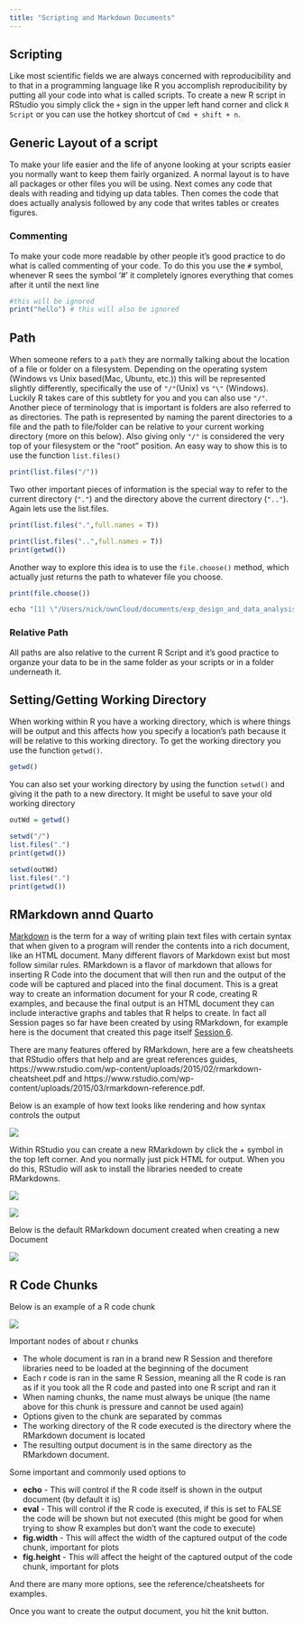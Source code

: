 ```yaml
---
title: "Scripting and Markdown Documents"
---
```



## Scripting
Like most scientific fields we are always concerned with reproducibility and to that in a programming language like R you accomplish reproducibility by putting all your code into what is called scripts. To create a new R script in RStudio you simply click the `+` sign in the upper left hand corner and click `R Script` or you can use the hotkey shortcut of `Cmd + shift + n`.  

## Generic Layout of a script 
To make your life easier and the life of anyone looking at your scripts easier you normally want to keep them fairly organized. A normal layout is to have all packages or other files you will be using. Next comes any code that deals with reading and tidying up data tables. Then comes the code that does actually analysis followed by any code that writes tables or creates figures.  

### Commenting
To make your code more readable by other people it's good practice to do what is called commenting of your code. To do this you use the `#` symbol, whenever R sees the symbol '#' it completely ignores everything that comes after it until the next line

```r
#this will be ignored
print("hello") # this will also be ignored
```

## Path
When someone refers to a `path` they are normally talking about the location of a file or folder on a filesystem. Depending on the operating system (Windows vs Unix based(Mac, Ubuntu, etc.)) this will be represented slightly differently, specifically the use of `"/"`(Unix) vs `"\"` (Windows).  Luckily R takes care of this subtlety for you and you can also use `"/"`. Another piece of terminology that is important is folders are also referred to as directories. The path is represented by naming the parent directories to a file and the path to file/folder can be relative to your current working directory (more on this below). Also giving only `"/"` is considered the very top of your filesystem or the "root" position. An easy way to show this is to use the function `list.files()` 

```r
print(list.files("/"))
```

Two other important pieces of information is the special way to refer to the current directory (`"."`) and the directory above the current directory (`".."`). Again lets use the list.files. 

```r
print(list.files(".",full.names = T))
```

```r
print(list.files("..",full.names = T))
print(getwd())
```
Another way to explore this idea is to use the `file.choose()` method, which actually just returns the path to whatever file you choose.

```r
print(file.choose())
```
```r
echo "[1] \"/Users/nick/ownCloud/documents/exp_design_and_data_analysis_bootcamp_2016/introToR/time.series.data.txt\""
```

### Relative Path  

All paths are also relative to the current R Script and it's good practice to organze your data to be in the same folder as your scripts or in a folder underneath it. 

## Setting/Getting Working Directory
When working within R you have a working directory, which is where things will be output and this affects how you specify a location's path because it will be relative to this working directory. To get the working directory you use the function `getwd()`. 

```r
getwd()
```


You can also set your working directory by using the function `setwd()` and giving it the path to a new directory. It might be useful to save your old working directory
```r
outWd = getwd()

setwd("/")
list.files(".")
print(getwd())

setwd(outWd)
list.files(".")
print(getwd())

```



## RMarkdown annd Quarto  

[Markdown](https://en.wikipedia.org/wiki/Markdown) is the term for a way of writing plain text files with certain syntax that when given to a program will render the contents into a rich document, like an HTML document. Many different flavors of Markdown exist but most follow similar rules. RMarkdown is a flavor of markdown that allows for inserting R Code into the document that will then run and the output of the code will be captured and placed into the final document. This is a great way to create an information document for your R code, creating R examples, and because the final output is an HTML document they can include interactive graphs and tables that R helps to create. In fact all Session pages so far have been created by using RMarkdown, for example here is the document that created this page itself [Session 6](Session_5.Rmd).  

There are many features offered by RMarkdown, here are a few cheatsheets that RStudio offers that help and are great references guides, https://www.rstudio.com/wp-content/uploads/2015/02/rmarkdown-cheatsheet.pdf and https://www.rstudio.com/wp-content/uploads/2015/03/rmarkdown-reference.pdf. 

Below is an example of how text looks like rendering and how syntax controls the output

![](images/example_r_markdown.png) 

Within RStudio you can create a new RMarkdown by click the + symbol in the top left corner. And you normally just pick HTML for output. When you do this, RStudio will ask to install the libraries needed to create RMarkdowns.   

![](images/new_r_markdown.png)

![](images/new_r_markdown_2.png)

Below is the default RMarkdown document created when creating a new Document 

![](images/RMarkdown_layout/RMarkdown_layout.001.jpeg)

## R Code Chunks  
Below is an example of a R code chunk 

![](images/r_chuncks/r_chuncks.001.jpeg)

Important nodes of about r chunks 

*  The whole document is ran in a brand new R Session and therefore libraries need to be loaded at the beginning of the document  
*  Each r code is ran in the same R Session, meaning all the R code is ran as if it you took all the R code and pasted into one R script and ran it  
*  When naming chunks, the name must always be unique (the name above for this chunk is pressure and cannot be used again)  
*  Options given to the chunk are separated by commas 
*  The working directory of the R code executed is the directory where the RMarkdown document is located 
*  The resulting output document is in the same directory as the RMarkdown document. 

Some important and commonly used options to 

*  **echo** - This will control if the R code itself is shown in the output document (by default it is)  
*  **eval** - This will control if the R code is executed, if this is set to FALSE the code will be shown but not executed (this might be good for when trying to show R examples but don't want the code to execute)  
*  **fig.width** - This will affect the width of the captured output of the code chunk, important for plots   
*  **fig.height** - This will affect the height of the captured output of the code chunk, important for plots   

And there are many more options, see the reference/cheatsheets for examples.

Once you want to create the output document, you hit the knit button. 



